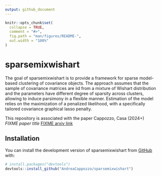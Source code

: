 ```yaml
---
output: github_document
---
```


<!-- README.md is generated from README.Rmd. Please edit that file -->

```r
knitr::opts_chunk$set(
  collapse = TRUE,
  comment = "#>",
  fig.path = "man/figures/README-",
  out.width = "100%"
)
```

# sparsemixwishart

The goal of sparsemixwishart is to provide a framework for sparse model-based clustering of covariance objects. The approach assumes that the sample of covariance matrices are iid from a mixture of Wishart distribution and the parameters have different degree of sparsity across clusters, allowing to induce parsimony in a flexible manner. Estimation of the model relies on the maximization of a penalized likelihood, with a specifically tailored covariance graphical lasso penalty. 

This repository is associated with the paper Cappozzo, Casa (2024+) *FIXME paper title* [FIXME arxiv link](FIXME_arxiv_link)

## Installation

You can install the development version of sparsemixwishart from [GitHub](https://github.com/) with:

``` r
# install.packages("devtools")
devtools::install_github("AndreaCappozzo/sparsemixwishart")
```

